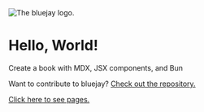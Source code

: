 
<img src="/bluejay/assets/icon.png" alt="The bluejay logo." />

# Hello, World!

Create a book with MDX, JSX components, and Bun

Want to contribute to bluejay? [Check out the repository.](https://github.com/apacheli/bluejay)

[Click here to see pages.](/bluejay/pages)
